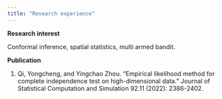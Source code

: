 ```yaml
---
title: "Research experience"
---
```


**Research interest** 

Conformal inference, spatial statistics, multi armed bandit.

**Publication**

1. Qi, Yongcheng, and Yingchao Zhou. "Empirical likelihood method for complete independence test on high-dimensional data." Journal of Statistical Computation and Simulation 92.11 (2022): 2386-2402.
